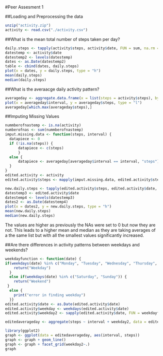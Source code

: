 #Peer Assesment 1

##Loading and Preprocessing the data

```r
unzip("activity.zip")
activity <- read.csv("./activity.csv")
```

##What is the mean total number of steps taken per day?

```r
daily.steps <- tapply(activity$steps, activity$date, FUN = sum, na.rm = TRUE)
datestemp <- activity$date
datestemp2 <- levels(datestemp)
dates <- as.Date(datestemp2)
table <- cbind(dates, daily.steps)
plot(x = dates, y = daily.steps, type = "h")
mean(daily.steps)
median(daily.steps)
```

##What is the averaacge daily activity pattern?

```r
averageday <- aggregate.data.frame(x = list(steps = activity$steps), by = list(interval = activity$interval), FUN = mean, na.rm = TRUE)
plot(x = averageday$interval, y = averageday$steps, type = "l")
averageday[which.max(averageday$steps),]
```

##Imputing Missing Values

```r
nummberofnastemp <- is.na(activity)
numberofnas <- sum(nummberofnastemp)
imput.missing.data <- function(steps, interval) {
  datapiece <- 0
  if (!is.na(steps)) {
      datapiece <- c(steps)
      }
  else {
      datapiece <- averageday[averageday$interval == interval, "steps"]
  }
}
edited.activity <- activity
edited.activity$steps <- mapply(imput.missing.data, edited.activity$steps, edited.activity$interval)

new.daily.steps <- tapply(edited.activity$steps, edited.activity$date, FUN = sum, na.rm = TRUE)
datestemp3 <- edited.activity$date
datestemp4 <- levels(datestemp3)
dates2 <- as.Date(datestemp4)
plot(x = dates2, y = new.daily.steps, type = "h")
mean(new.daily.steps)
median(new.daily.steps)
```
The values are higher as previously the NAs were set to 0 but now they are not. This leads to a higher mean and median as they are taking averages of a the same list but with all the smallest values significantly increased. 

##Are there differences in activity patterns between weekdays and weekends?

```r
weekdayfunction <- function(date) {  
if(weekdays(date) %in% c("Monday", "Tuesday", "Wednesday", "Thursday", "Friday")) {
    return("Weekday")
  }
  else if(weekdays(date) %in% c("Saturday", "Sunday")) {
    return("Weekend")
 }
  else {
    print("error in finding weekday")
  }}
edited.activity$date <- as.Date(edited.activity$date)
edited.activity$weekday <- weekdays(edited.activity$date)
edited.activity$weekday2 <- sapply(edited.activity$date, FUN = weekdayfunction)

editedaverageday <- aggregate(steps ~ interval + weekday2, data = edited.activity, mean)

library(ggplot2)
graph <- ggplot(data = editedaverageday, aes(interval, steps))
graph <- graph + geom_line()
graph <- graph + facet_grid(weekday2~.)
graph
```
